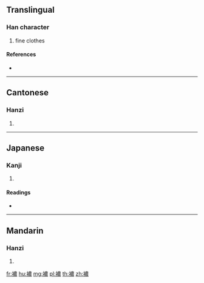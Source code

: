 {{character info/new}}
==Translingual==

===Han character===
{{Han char|rn=145|rad=衣|as=13|sn=19|four=35232|canj=LTWV}}

# fine clothes

====References====
* {{Han ref|kx=1125.280|dkj=34640|dj=1592.370|hdz=53117.160|uh=895B|ud=35163|bh=F2EB|bd=62187}}

----

==Cantonese==

===Hanzi===
{{yue-hanzi|jyut=|y=nung4}}

# {{defn|lang=yue|sort=衣13}}

----

==Japanese==

===Kanji===
{{ja-kanji|grade=|rs=衣13}}

# {{defn|lang=ja|sort=衣13}}

====Readings====
* {{ja-readings|on=[[じょう]] (jō), [[にゅ]] (nyu), [[じゅう]] (jū)|kun=[[あつい]] (atsui)|nanori=}}

----

==Mandarin==

===Hanzi===
{{cmn-hanzi|pin=[[nóng]] ([[nong2]])|wg=nung<sup>2</sup>}}

# {{defn|lang=cmn|sort=衣13}}

[[fr:襛]]
[[hu:襛]]
[[mg:襛]]
[[pl:襛]]
[[th:襛]]
[[zh:襛]]